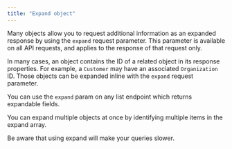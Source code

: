 ```yaml
---
title: "Expand object"
---
```


Many objects allow you to request additional information as an expanded response by using the `expand` request parameter.
This parameter is available on all API requests, and applies to the response of that request only.

In many cases, an object contains the ID of a related object in its response properties.
For example, a `Customer` may have an associated `Organization` ID.
Those objects can be expanded inline with the `expand` request parameter.

You can use the `expand` param on any list endpoint which returns expandable fields.

You can expand multiple objects at once by identifying multiple items in the expand array.

Be aware that using expand will make your queries slower.
